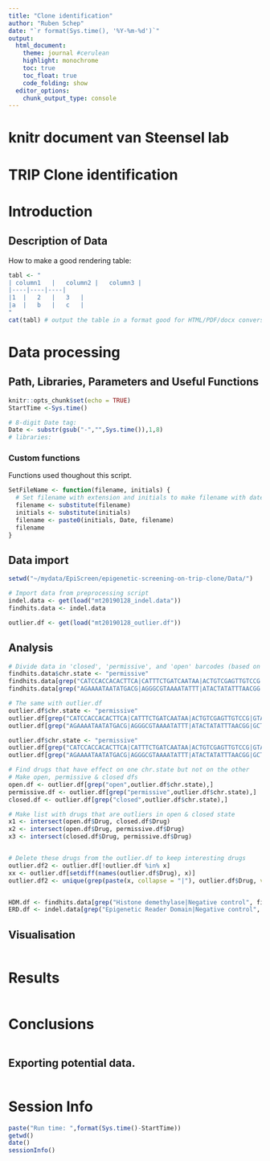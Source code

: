 ```yaml
---
title: "Clone identification"
author: "Ruben Schep"
date: "`r format(Sys.time(), '%Y-%m-%d')`"
output: 
  html_document:
    theme: journal #cerulean
    highlight: monochrome
    toc: true
    toc_float: true
    code_folding: show
  editor_options:
    chunk_output_type: console
---
```


# knitr document van Steensel lab

# TRIP Clone identification

# Introduction

## Description of Data
How to make a good rendering table: 
```r
tabl <- "
| column1	|	column2	|	column3	|	
|----|----|----|
|1	|	2	|	3	|	
|a	|	b	|	c	|	
"
cat(tabl) # output the table in a format good for HTML/PDF/docx conversion
```

# Data processing
## Path, Libraries, Parameters and Useful Functions
```r
knitr::opts_chunk$set(echo = TRUE)
StartTime <-Sys.time()

# 8-digit Date tag:
Date <- substr(gsub("-","",Sys.time()),1,8) 
# libraries:
```

### Custom functions
Functions used thoughout this script.
```r
SetFileName <- function(filename, initials) {
  # Set filename with extension and initials to make filename with date integrated.
  filename <- substitute(filename)
  initials <- substitute(initials)
  filename <- paste0(initials, Date, filename)
  filename
}
```


## Data import
```r
setwd("~/mydata/EpiScreen/epigenetic-screening-on-trip-clone/Data/")

# Import data from preprocessing script
indel.data <- get(load("mt20190128_indel.data"))
findhits.data <- indel.data

outlier.df <- get(load("mt20190128_outlier.df"))
```

## Analysis
```r
# Divide data in 'closed', 'permissive', and 'open' barcodes (based on eyeballing)
findhits.data$chr.state <- "permissive"
findhits.data[grep("CATCCACCACACTTCA|CATTTCTGATCAATAA|ACTGTCGAGTTGTCCG|GTACCTCTCGATAGTG|TCTTTTGAGGAGCTGA|TGGCCAATATTTGTCT", findhits.data$barcode),]$chr.state <- "closed"
findhits.data[grep("AGAAAATAATATGACG|AGGGCGTAAAATATTT|ATACTATATTTAACGG|GCTAACATCACGAATC|ATATCGTTGCTGGAGA", findhits.data$barcode),]$chr.state <- "open"

# The same with outlier.df
outlier.df$chr.state <- "permissive"
outlier.df[grep("CATCCACCACACTTCA|CATTTCTGATCAATAA|ACTGTCGAGTTGTCCG|GTACCTCTCGATAGTG|TCTTTTGAGGAGCTGA|TGGCCAATATTTGTCT", outlier.df$barcode),]$chr.state <- "closed"
outlier.df[grep("AGAAAATAATATGACG|AGGGCGTAAAATATTT|ATACTATATTTAACGG|GCTAACATCACGAATC|ATATCGTTGCTGGAGA", outlier.df$barcode),]$chr.state <- "open"

outlier.df$chr.state <- "permissive"
outlier.df[grep("CATCCACCACACTTCA|CATTTCTGATCAATAA|ACTGTCGAGTTGTCCG|GTACCTCTCGATAGTG|TCTTTTGAGGAGCTGA|TGGCCAATATTTGTCT", outlier.df$barcode),]$chr.state <- "closed"
outlier.df[grep("AGAAAATAATATGACG|AGGGCGTAAAATATTT|ATACTATATTTAACGG|GCTAACATCACGAATC|ATATCGTTGCTGGAGA", outlier.df$barcode),]$chr.state <- "open"

# Find drugs that have effect on one chr.state but not on the other
# Make open, permissive & closed dfs
open.df <- outlier.df[grep("open",outlier.df$chr.state),]
permissive.df <- outlier.df[grep("permissive",outlier.df$chr.state),]
closed.df <- outlier.df[grep("closed",outlier.df$chr.state),]

# Make list with drugs that are outliers in open & closed state
x1 <- intersect(open.df$Drug, closed.df$Drug)
x2 <- intersect(open.df$Drug, permissive.df$Drug)
x3 <- intersect(closed.df$Drug, permissive.df$Drug)


# Delete these drugs from the outlier.df to keep interesting drugs
outlier.df2 <- outlier.df[!outlier.df %in% x]
xx <- outlier.df[setdiff(names(outlier.df$Drug), x)]
outlier.df2 <- unique(grep(paste(x, collapse = "|"), outlier.df$Drug, value = TRUE))


HDM.df <- findhits.data[grep("Histone demethylase|Negative control", findhits.data$Target),]
ERD.df <- indel.data[grep("Epigenetic Reader Domain|Negative control", findhits.data$Target),]


```


## Visualisation
```r
```

# Results
```r
```

# Conclusions
```r
```

## Exporting potential data. 
```r
```

# Session Info
```r
paste("Run time: ",format(Sys.time()-StartTime))
getwd()
date()
sessionInfo()
```

